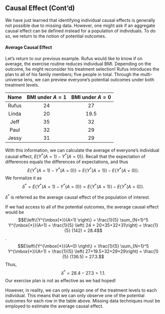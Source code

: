 ## Causal Effect (Cont'd)
We have just learned that identifying individual causal effects is generally not possible due to missing data. However, one might ask if an aggregate causal effect can be defined instead for a population of individuals. To do so, we return to the notion of potential outcomes.


#### Average Causal Effect
Let's return to our previous example. Rufus would like to know if on average, the exercise routine reduces individual BMI. Depending on the outcome, he might reconsider his treatment selection! Rufus introduces the plan to all of his family members; five people in total. Through the multi-universe lens, we can preview everyone's potential outcomes under both treatment levels.


| Name      |  BMI under $A=1$  |   BMI under $A=0$  |
|:---------:|:-----------------:|:------------------:|
| Rufus     | 24                | 27                 | 
| Linda     | 20                | 19.5               |
| Jeff      | 35                | 32                 |
| Paul      | 32                | 29                 |
| Jessy     | 31                | 29                 |


With this information, we can calculate the average of everyone's individual causal effect, $E\left\{Y^{\mbox{*}}(A=1) - Y^{\mbox{*}}(A=0)\right\}$. Recall that the expectation of differences equals the differences of expectations, and thus 
$$E\left\{Y^{\mbox{*}}(A=1) - Y^{\mbox{*}}(A=0)\right\} = E\left\{Y^{\mbox{*}}(A=1) \right\} - E\left\{Y^{\mbox{*}}(A=0)\right\}.$$ 
We formalize it as
$$\delta^{\mbox{*}} = E\left\{Y^{\mbox{*}}(A=1) - Y^{\mbox{*}}(A=0)\right\} = E\left\{Y^{\mbox{*}}(A=1) \right\} - E\left\{Y^{\mbox{*}}(A=0)\right\}.$$

$\delta^{\mbox{*}}$ is referred as the average causal effect of the population of interest. 

If we had access to all of the potential outcomes, the average causal effect would be 
$$E\left\{Y^{\mbox{*}}(A=1) \right\} = \frac{1}{5} \sum_{N=1}^5 Y^{\mbox{*}}(A=1) = \frac{1}{5} \left( 24 + 20+35+32+31\right) = \frac{1}{5} (142) = 28.4$$. 
$$E\left\{Y^{\mbox{*}}(A=0) \right\} = \frac{1}{5} \sum_{N=1}^5 Y^{\mbox{*}}(A=1) = \frac{1}{5} \left( 27+19.5+32+29+29\right) = \frac{1}{5} (136.5) = 27.3.$$ 
Thus,
$$\delta^{\mbox{*}} = 28.4 - 27.3 = 1.1.$$ Our exercise plan is not as effective as we had hoped!

However, in reality, we can only assign one of the treatment levels to each individual. This means that we can only observe one of the potential outcomes for each row in the table above. Missing data techniques must be employed to estimate the average causal effect.

